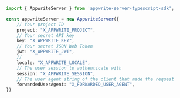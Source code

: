 ```typescript index.ts
import { AppwriteServer } from 'appwrite-server-typescript-sdk';

const appwriteServer = new AppwriteServer({
    // Your project ID
    project: "X_APPWRITE_PROJECT",
    // Your secret API key
    key: "X_APPWRITE_KEY",
    // Your secret JSON Web Token
    jwt: "X_APPWRITE_JWT",
    // 
    locale: "X_APPWRITE_LOCALE",
    // The user session to authenticate with
    session: "X_APPWRITE_SESSION",
    // The user agent string of the client that made the request
    forwardedUserAgent: "X_FORWARDED_USER_AGENT",
})